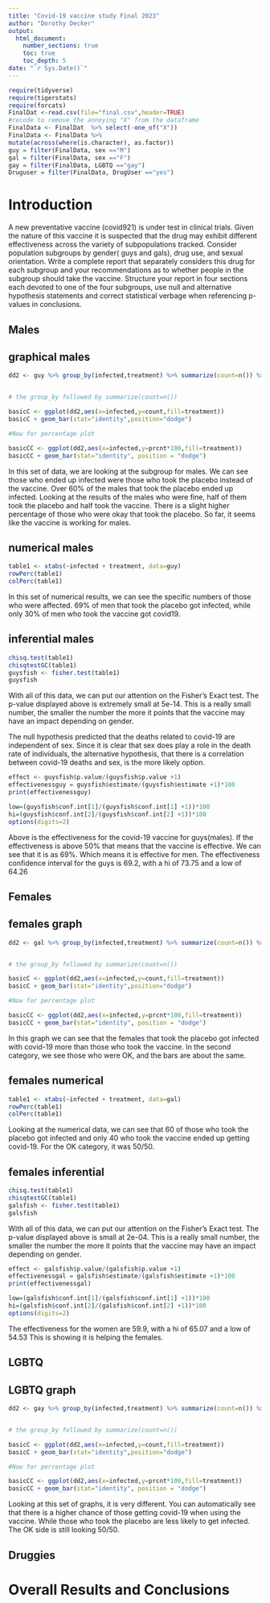 ```yaml
---
title: "Covid-19 vaccine study Final 2023"
author: "Dorothy Decker"
output: 
  html_document:
    number_sections: true
    toc: true
    toc_depth: 5
date: "`r Sys.Date()`" 
---
```


```r
require(tidyverse)
require(tigerstats)
require(forcats)
FinalDat <-read.csv(file="final.csv",header=TRUE)
#recode to remove the annoying "X" from the dataframe
FinalData <- FinalDat  %>% select(-one_of("X"))
FinalData <- FinalData %>%
mutate(across(where(is.character), as.factor))
guy = filter(FinalData, sex =="M")
gal = filter(FinalData, sex =="F")
gay = filter(FinalData, LGBTQ =="gay")
Druguser = filter(FinalData, DrugUser =="yes")
```


# Introduction

A new  preventative vaccine (covid921) is under test in clinical trials. Given the nature of this vaccine it is suspected that the drug may exhibit different effectiveness across the variety of subpopulations tracked. Consider population subgroups by gender( guys and gals), drug use, and sexual orientation. Write a complete report that separately considers this drug for each subgroup and your recommendations as to whether people in the subgroup should take the vaccine. Structure your report in four sections each devoted to one of the four subgroups, use null and alternative hypothesis statements and correct statistical verbage when referencing p-values in conclusions.

## Males

## graphical males



```r
dd2 <- guy %>% group_by(infected,treatment) %>% summarize(count=n()) %>% mutate(prcnt=count/sum(count))


# the group_by followed by summarize(count=n())

basicC <- ggplot(dd2,aes(x=infected,y=count,fill=treatment))
basicC + geom_bar(stat="identity",position="dodge")

#Now for percentage plot

basicCC <- ggplot(dd2,aes(x=infected,y=prcnt*100,fill=treatment)) 
basicCC + geom_bar(stat="identity", position = "dodge")
```

In this set of data, we are looking at the subgroup for males. We can see those who ended up infected were those who took the placebo instead of the vaccine. Over 60% of the males that took the placebo ended up infected. Looking at the results of the males who were fine, half of them took the placebo and half took the vaccine. There is a slight higher percentage of those who were okay that took the placebo. So far, it seems like the vaccine is working for males. 

## numerical males 

```r
table1 <- xtabs(~infected + treatment, data=guy)
rowPerc(table1)
colPerc(table1)
```
In this set of numerical results, we can see the specific numbers of those who were affected. 69% of men that took the placebo got infected, while only 30% of men who took the vaccine got covid19. 

## inferential males

```r
chisq.test(table1)
chisqtestGC(table1)
guysfish <- fisher.test(table1)
guysfish
```

With all of this data, we can put our attention on the Fisher's Exact test. The p-value displayed above is extremely small at 5e-14. This is a really small number, the smaller the number the more it points that the vaccine may have an impact depending on gender.



The null hypothesis predicted that the deaths related to covid-19 are independent of sex. Since it is clear that sex does play a role in the death rate of individuals, the alternative hypothesis, that there is a correlation between covid-19 deaths and sex, is the more likely option.



```r
effect <- guysfish$p.value/(guysfish$p.value +1)
effectivenessguy = guysfish$estimate/(guysfish$estimate +1)*100
print(effectivenessguy)
```

```r
low=(guysfish$conf.int[1]/(guysfish$conf.int[1] +1))*100
hi=(guysfish$conf.int[2]/(guysfish$conf.int[2] +1))*100
options(digits=2)
```


Above is the effectiveness for the covid-19 vaccine for guys(males). If the effectiveness is above 50% that means that the vaccine is effective. We can see that it is as 69%. Which means it is effective for men.  The effectiveness confidence interval for the guys is 69.2, with a hi of 73.75 and a low of 64.26


## Females

## females graph 

```r
dd2 <- gal %>% group_by(infected,treatment) %>% summarize(count=n()) %>% mutate(prcnt=count/sum(count))


# the group_by followed by summarize(count=n())

basicC <- ggplot(dd2,aes(x=infected,y=count,fill=treatment))
basicC + geom_bar(stat="identity",position="dodge")

#Now for percentage plot

basicCC <- ggplot(dd2,aes(x=infected,y=prcnt*100,fill=treatment)) 
basicCC + geom_bar(stat="identity", position = "dodge")
```

In this graph we can see that the females that took the placebo got infected with covid-19 more than those who took the vaccine. In the second category, we see those who were OK, and the bars are about the same.

## females numerical

```r
table1 <- xtabs(~infected + treatment, data=gal)
rowPerc(table1)
colPerc(table1)
```

Looking at the numerical data, we can see that 60 of those who took the placebo got infected and only 40 who took the vaccine ended up getting covid-19. For the OK category, it was 50/50.

## females inferential

```r
chisq.test(table1)
chisqtestGC(table1)
galsfish <- fisher.test(table1)
galsfish
```

With all of this data, we can put our attention on the Fisher's Exact test. The p-value displayed above is small at 2e-04. This is a really small number, the smaller the number the more it points that the vaccine may have an impact depending on gender.


```r
effect <- galsfish$p.value/(galsfish$p.value +1)
effectivenessgal = galsfish$estimate/(galsfish$estimate +1)*100
print(effectivenessgal)
```

```r
low=(galsfish$conf.int[1]/(galsfish$conf.int[1] +1))*100
hi=(galsfish$conf.int[2]/(galsfish$conf.int[2] +1))*100
options(digits=2)
```

The effectiveness for the women are 59.9, with a hi of 65.07 and a low of 54.53 This is showing it is helping the females. 

## LGBTQ

## LGBTQ graph

```r
dd2 <- gay %>% group_by(infected,treatment) %>% summarize(count=n()) %>% mutate(prcnt=count/sum(count))


# the group_by followed by summarize(count=n())

basicC <- ggplot(dd2,aes(x=infected,y=count,fill=treatment))
basicC + geom_bar(stat="identity",position="dodge")

#Now for percentage plot

basicCC <- ggplot(dd2,aes(x=infected,y=prcnt*100,fill=treatment)) 
basicCC + geom_bar(stat="identity", position = "dodge")
```

Looking at this set of graphs, it is very different. You can automatically see that there is a higher chance of those getting covid-19 when using the vaccine. While those who took the placebo are less likely to get infected. The OK side is still looking 50/50.


## Druggies


# Overall Results and Conclusions